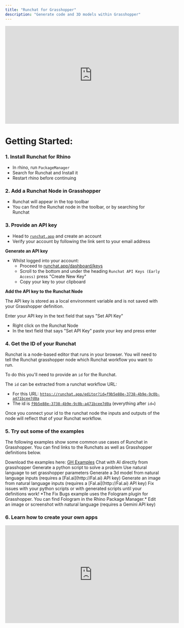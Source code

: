 ```yaml
---
title: "Runchat for Grasshopper"
description: "Generate code and 3D models within Grasshopper"
---
```


<iframe
  width="560"
  height="315"
  src="https://www.youtube.com/embed/4_erw_cKbGg"
  title="YouTube video player"
  frameborder="0"
  allow="accelerometer; autoplay; clipboard-write; encrypted-media; gyroscope; picture-in-picture"
  allowfullscreen
></iframe>

# Getting Started:

### 1. Install Runchat for Rhino

- In rhino, run `PackageManager`
- Search for Runchat and Install it
- Restart rhino before continuing

### 2. Add a Runchat Node in Grasshopper

- Runchat will appear in the top toolbar
- You can find the Runchat node in the toolbar, or by searching for Runchat

### 3. Provide an API key

- Head to [`runchat.app`](http://runchat.app) and create an account
- Verify your account by following the link sent to your email address

**Generate an API key**

- Whilst logged into your account:
  - Proceed to [runchat.app/dashboard/keys](http://runchat.app/dashboard/keys)
  - Scroll to the bottom and under the heading `Runchat API Keys (Early Access)` press "Create New Key"
  - Copy your key to your clipboard

**Add the API key to the Runchat Node**

<Check>
  The API key is stored as a local environment variable and is not saved with
  your Grasshopper definition.
</Check>

Enter your API key in the text field that says "Set API Key"

- Right click on the Runchat Node
- In the text field that says "Set API Key" paste your key and press enter

### 4. Get the ID of your Runchat

Runchat is a node-based editor that runs in your browser. You will need to tell the Runchat grasshopper node which Runchat workflow you want to run.

To do this you'll need to provide an `id` for the Runchat.

The `id` can be extracted from a runchat workflow URL:

- For this URL: [`https://runchat.app/editor?id=f9b5e88e-3738-4b9e-9c0b-a471bcee7d0a`](https://runchat.app/editor?id=f9b5e88e-3738-4b9e-9c0b-a471bcee7d0a)
- The id is [`f9b5e88e-3738-4b9e-9c0b-a471bcee7d0a`](https://runchat.app/editor?id=f9b5e88e-3738-4b9e-9c0b-a471bcee7d0a) (everything after `id=`)

Once you connect your id to the runchat node the inputs and outputs of the node will reflect that of your Runchat workflow.

### 5. Try out some of the examples

The following examples show some common use cases of Runchat in Grasshopper. You can find links to the Runchats as well as Grasshopper definitions below.

<Info>
Download the examples here: <a href = "/public/gh-examples.zip">GH Examples</a>
</Info>

<CardGroup cols={2}>
  <Card
    title="Intro"
    href="https://www.runchat.app/editor?id=f9b5e88e-3738-4b9e-9c0b-a471bcee7d0a"
  >
    Chat with AI directly from grasshopper
  </Card>
  <Card
    title="Script Generation"
    href="https://www.runchat.app/editor?id=f9b5e88e-3738-4b9e-9c0b-a471bcee7d0a"
  >
    Generate a python script to solve a problem
  </Card>
  <Card
    title="Control Component"
    href="https://www.runchat.app/editor?id=ed1f657c-1291-4802-9354-13c183a1366e"
  >
    Use natural language to set grasshopper parameters
  </Card>
  <Card
    title="Text to 3D - Generate Meshes"
    href="https://www.runchat.app/editor?id=27e8b8dd-86c2-4175-8ea5-777fa9a1704e"
  >
    Generate a 3d model from natural language inputs (requires a
    [Fal.ai](http://Fal.ai) API key) 
  </Card>
  <Card
    title="Text to 3D - Generate Images"
    href="https://www.runchat.app/editor?id=8d1d7ef1-8cd2-4590-bed5-225d2859548b"
  >
    Generate an image from natural language inputs (requires a
    [Fal.ai](http://Fal.ai) API key)
  </Card>
  <Card
    title="Fix Rhino / Grasshopper Script Bugs"
    href="https://www.runchat.app/editor?id=f9b5e88e-3738-4b9e-9c0b-a471bcee7d0a"
  >
    Fix issues with your python scripts or with generated scripts until your
    definitions work! *The Fix Bugs example uses the Fologram plugin for
    Grasshopper. You can find Fologram in the Rhino Package Manager.*
  </Card>
  <Card
    title="Edit Images"
    href="https://www.runchat.app/editor?id=edcd0aa0-dcf1-4d8c-b268-899d8a0a3d3f"
  >
    Edit an image or screenshot with natural language (requires a Gemini API
    key)
  </Card>
</CardGroup>

### 6. Learn how to create your own apps

<iframe
  width="560"
  height="315"
  src="https://www.youtube.com/embed/OLztW4V04jw"
  title="YouTube video player"
  frameborder="0"
  allow="accelerometer; autoplay; clipboard-write; encrypted-media; gyroscope; picture-in-picture"
  allowfullscreen
></iframe>